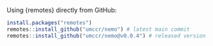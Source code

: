 Using {remotes} directly from GitHub:

```r
install.packages("remotes")
remotes::install_github("umccr/nemo") # latest main commit
remotes::install_github("umccr/nemo@v0.0.4") # released version
```
